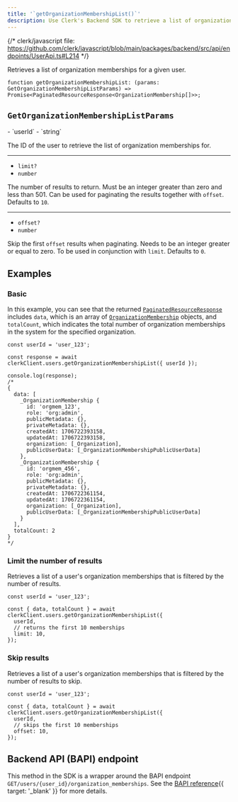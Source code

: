 ```yaml
---
title: '`getOrganizationMembershipList()`'
description: Use Clerk's Backend SDK to retrieve a list of organization memberships for a given user.
---
```


{/* clerk/javascript file: https://github.com/clerk/javascript/blob/main/packages/backend/src/api/endpoints/UserApi.ts#L214 */}

Retrieves a list of organization memberships for a given user.

```tsx {{ prettier: false }}
function getOrganizationMembershipList: (params: GetOrganizationMembershipListParams) => Promise<PaginatedResourceResponse<OrganizationMembership[]>>;
```

## `GetOrganizationMembershipListParams`

<Properties>
  - `userId`
  - `string`

  The ID of the user to retrieve the list of organization memberships for.

  ---

  - `limit?`
  - `number`

  The number of results to return. Must be an integer greater than zero and less than 501. Can be used for paginating the results together with `offset`. Defaults to `10`.

  ---

  - `offset?`
  - `number`

  Skip the first `offset` results when paginating. Needs to be an integer greater or equal to zero. To be used in conjunction with `limit`. Defaults to `0`.
</Properties>

## Examples

### Basic

In this example, you can see that the returned [`PaginatedResourceResponse`](/docs/references/backend/types/paginated-resource-response) includes `data`, which is an array of [`OrganizationMembership`](/docs/references/javascript/organization-membership) objects, and `totalCount`, which indicates the total number of organization memberships in the system for the specified organization.

```tsx {{ prettier: false }}
const userId = 'user_123';

const response = await clerkClient.users.getOrganizationMembershipList({ userId });

console.log(response);
/*
{
  data: [
    _OrganizationMembership {
      id: 'orgmem_123',
      role: 'org:admin',
      publicMetadata: {},
      privateMetadata: {},
      createdAt: 1706722393158,
      updatedAt: 1706722393158,
      organization: [_Organization],
      publicUserData: [_OrganizationMembershipPublicUserData]
    },
    _OrganizationMembership {
      id: 'orgmem_456',
      role: 'org:admin',
      publicMetadata: {},
      privateMetadata: {},
      createdAt: 1706722361154,
      updatedAt: 1706722361154,
      organization: [_Organization],
      publicUserData: [_OrganizationMembershipPublicUserData]
    }
  ],
  totalCount: 2
}
*/
```

### Limit the number of results

Retrieves a list of a user's organization memberships that is filtered by the number of results.

```tsx {{ prettier: false }}
const userId = 'user_123';

const { data, totalCount } = await clerkClient.users.getOrganizationMembershipList({
  userId,
  // returns the first 10 memberships
  limit: 10,
});
```

### Skip results

Retrieves a list of a user's organization memberships that is filtered by the number of results to skip.

```tsx {{ prettier: false }}
const userId = 'user_123';

const { data, totalCount } = await clerkClient.users.getOrganizationMembershipList({
  userId,
  // skips the first 10 memberships
  offset: 10,
});
```

## Backend API (BAPI) endpoint

This method in the SDK is a wrapper around the BAPI endpoint `GET/users/{user_id}/organization_memberships`. See the [BAPI reference](/docs/reference/backend-api/tag/Users#operation/UsersGetOrganizationMemberships){{ target: '_blank' }} for more details.
